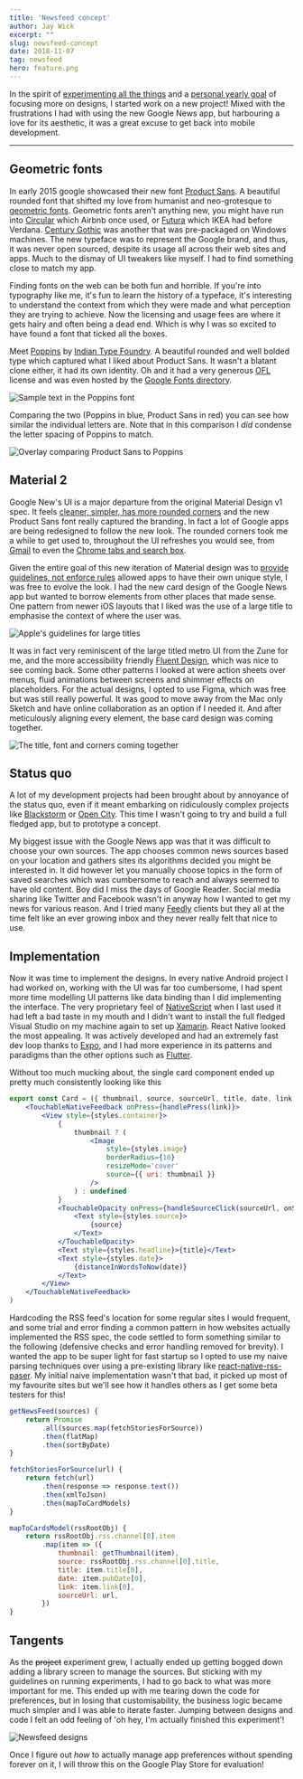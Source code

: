 ```yaml
---
title: 'Newsfeed concept'
author: Jay Wick
excerpt: ""
slug: newsfeed-concept
date: 2018-11-07
tag: newsfeed
hero: feature.png
---
```


In the spirit of [experimenting all the things](https://jaywick.xyz/blog/709/how-i-learnt-to-fail-better) and a [personal yearly goal](https://jaywick.xyz/blog/51/forget-new-years-resolutions-just-answer-these-4-questions) of focusing more on designs, I started work on a new project! Mixed with the frustrations I had with using the new Google News app, but harbouring a love for its aesthetic, it was a great excuse to get back into mobile development.



****



##  Geometric fonts

In early 2015 google showcased their new font [Product Sans](https://thenextweb.com/google/2015/09/01/google-created-an-entirely-new-typeface-for-its-snappy-logo-redesign/). A beautiful rounded font that shifted my love from humanist and neo-grotesque to [geometric fonts](https://en.wikipedia.org/wiki/Sans-serif#Geometric). Geometric fonts aren't anything new, you might have run into [Circular](https://fontsinuse.com/typefaces/31411/ll-circular) which Airbnb once used, or [Futura](https://idsgn.org/posts/know-your-type-futura/) which IKEA had before Verdana. [Century Gothic](https://www.fonts.com/font/monotype/century-gothic) was another that was pre-packaged on Windows machines. The new typeface was to represent the Google brand, and thus, it was never open sourced, despite its usage all across their web sites and apps. Much to the dismay of UI tweakers like myself. I had to find something close to match my app.

Finding fonts on the web can be both fun and horrible. If you're into typography like me, it's fun to learn the history of a typeface, it's interesting to understand the context from which they were made and what perception they are trying to achieve. Now the licensing and usage fees are where it gets hairy and often being a dead end. Which is why I was so excited to have found a font that ticked all the boxes.

Meet [Poppins](https://fonts.google.com/specimen/Poppins) by [Indian Type Foundry](https://www.indiantypefoundry.com/). A beautiful rounded and well bolded type which captured what I liked about Product Sans. It wasn't a blatant clone either, it had its own identity. Oh and it had a very generous [OFL](https://scripts.sil.org/OFL_web) license and was even hosted by the [Google Fonts directory](https://fonts.google.com/).

![Sample text in the Poppins font](./poppins.png)



Comparing the two (Poppins in blue, Product Sans in red) you can see how similar the individual letters are. Note that in this comparison I *did* condense the letter spacing of Poppins to match.



![Overlay comparing Product Sans to Poppins](./product-sans-v-poppins.png)



## Material 2

Google New's UI is a major departure from the original Material Design v1 spec. It feels [cleaner, simpler, has more rounded corners](https://9to5google.com/2018/04/26/what-is-material-design-2-examples-launch-io/) and the new Product Sans font really captured the branding. In fact a lot of Google apps are being redesigned to follow the new look. The rounded corners took me a while to get used to, throughout the UI refreshes you would see, from [Gmail](https://www.theverge.com/2018/4/25/17277360/gmail-redesign-live-features-google-update) to even the [Chrome tabs and search box](https://blog.google/products/chrome/redesigning-chrome-interview-chromes-lead-designer/).

Given the entire goal of this new iteration of Material design was to [provide guidelines, not enforce rules](https://uxdesign.cc/previewing-material-design-2-0-ec0215f0588f#b290) allowed apps to have their own unique style, I was free to evolve the look. I had the new card design of the Google News app but wanted to borrow elements from other places that made sense. One pattern from newer iOS layouts that I liked was the use of a large title to emphasise the context of where the user was.

![Apple's guidelines for large titles](./ios-large-title-guideline.png)



It was in fact very reminiscent of the large titled metro UI from the Zune for me, and the more accessibility friendly [Fluent Design](https://www.theverge.com/2017/5/11/15615812/microsoft-fluent-design-system-project-neon-features), which was nice to see coming back. Some other patterns I looked at were action sheets over menus, fluid animations between screens and shimmer effects on placeholders. For the actual designs, I opted to use Figma, which was free but was still really powerful. It was good to move away from the Mac only Sketch and have online collaboration as an option if I needed it. And after meticulously aligning every element, the base card design was coming together.

![The title, font and corners coming together](./card.png)



## Status quo

A lot of my development projects had been brought about by annoyance of the status quo, even if it meant embarking on ridiculously complex projects like [Blackstorm](https://jaywick.xyz/blog/tag/blackstorm-alpha) or [Open City](https://jaywick.xyz/portfolio/opencity). This time I wasn't going to try and build a full fledged app, but to prototype a concept.

My biggest issue with the Google News app was that it was difficult to choose your own sources. The app chooses common news sources based on your location and gathers sites its algorithms decided you might be interested in. It did however let you manually choose topics in the form of saved searches which was cumbersome to reach and always seemed to have old content. Boy did I miss the days of Google Reader. Social media sharing like Twitter and Facebook wasn't in anyway how I wanted to get my news for various reason. And I tried many [Feedly](https://www.wired.com/story/rss-readers-feedly-inoreader-old-reader/) clients but they all at the time felt like an ever growing inbox and they never really felt that nice to use.



## Implementation

Now it was time to implement the designs. In every native Android project I had worked on, working with the UI was far too cumbersome, I had spent more time modelling UI patterns like data binding than I did implementing the interface. The very proprietary feel of [NativeScript](https://www.nativescript.org/) when I last used it had left a bad taste in my mouth and I didn't want to install the full fledged Visual Studio on my machine again to set up [Xamarin](https://visualstudio.microsoft.com/xamarin/). React Native looked the most appealing. It was actively developed and had an extremely fast dev loop thanks to [Expo](https://facebook.github.io/react-native/docs/getting-started.html), and I had more experience in its patterns and paradigms than the other options such as [Flutter](https://flutter.io/).



Without too much mucking about, the single card component ended up pretty much consistently looking like this

```jsx
export const Card = ({ thumbnail, source, sourceUrl, title, date, link, onSourceClicked}) => (
    <TouchableNativeFeedback onPress={handlePress(link)}>
        <View style={styles.container}>
            {
                thumbnail ? (
                    <Image
                        style={styles.image}
                        borderRadius={10}
                        resizeMode='cover'
                        source={{ uri: thumbnail }}
                    />
                ) : undefined
            }
            <TouchableOpacity onPress={handleSourceClick(sourceUrl, onSourceClicked)}>
                <Text style={styles.source}>
                    {source}
                </Text>
            </TouchableOpacity>
            <Text style={styles.headline}>{title}</Text>
            <Text style={styles.date}>
                {distanceInWordsToNow(date)}
            </Text>
        </View>
    </TouchableNativeFeedback>
)
```



Hardcoding the RSS feed's location for some regular sites I would frequent,  and some trial and error finding a common pattern in how websites actually implemented the RSS spec, the code settled to form something similar to the following (defensive checks and error handling removed for brevity). I wanted the app to be super light for fast startup so I opted to use my naive parsing techniques over using a pre-existing library like [react-native-rss-paser](https://www.npmjs.com/package/react-native-rss-parser). My initial naive implementation wasn't that bad, it picked up most of my favourite sites but we'll see how it handles others as I get some beta testers for this!

```javascript
getNewsFeed(sources) {
	return Promise
        .all(sources.map(fetchStoriesForSource))
        .then(flatMap)
        .then(sortByDate)
}

fetchStoriesForSource(url) {
    return fetch(url)
    	.then(response => response.text())
    	.then(xmlToJson)
    	.then(mapToCardModels)
}

mapToCardsModel(rssRootObj) {
    return rssRootObj.rss.channel[0].item
        .map(item => ({
            thumbnail: getThumbnail(item),
            source: rssRootObj.rss.channel[0].title,
            title: item.title[0],
            date: item.pubDate[0],
            link: item.link[0],
            sourceUrl: url,
    	})
}
```



## Tangents

As the ~~project~~ experiment grew, I actually ended up getting bogged down adding a library screen to manage the sources. But sticking with my guidelines on running experiments, I had to go back to what was more important for me. This ended up with me tearing down the code for preferences, but in losing that customisability, the business logic became much simpler and I was able to iterate faster. Jumping between designs and code I felt an odd feeling of 'oh hey, I'm actually finished this experiment'!



![Newsfeed designs](./newsfeed-designs.png)



Once I figure out _how_ to actually manage app preferences without spending forever on it, I will throw this on the Google Play Store for evaluation!
